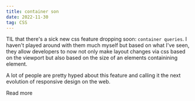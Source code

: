 ```yaml
---
title: container son
date: 2022-11-30
tag: CSS
---
```


TIL that there's a sick new css feature dropping soon: `container queries`. I
haven't played around with them much myself but based on what I've seen, they
allow developers to now not only make layout changes via css based on the
viewport but also based on the size of an elements containining element.

A lot of people are pretty hyped about this feature and calling it the next
evolution of responsive design on the web.

<TextLink href="https://css-tricks.com/next-gen-css-container/">
  Read more
</TextLink>
